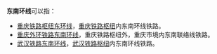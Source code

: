 {{线路名消歧义}}
'''东南环线'''可以指：
*[[重慶鐵路樞紐東環線|重庆铁路枢纽东环线]]，[[重庆铁路枢纽|重庆铁路枢纽]]内东南环线铁路。
*[[重庆外环铁路东南环线|重庆外环铁路东南环线]]，重庆铁路枢纽外，重庆市境内东南联络线铁路。
*[[武汉铁路东南环线|武汉铁路东南环线]]，[[武汉铁路枢纽|武汉铁路枢纽]]内东南环线铁路。
{{disambig|Cat=四字路线名消歧義}}